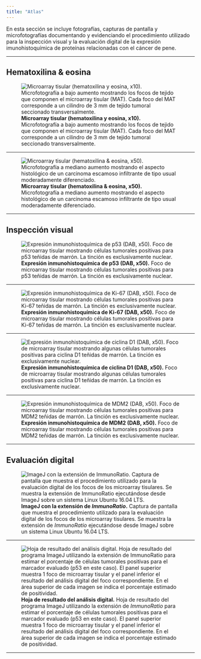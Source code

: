 ```yaml
---
title: "Atlas"
---
```


En esta sección se incluye fotografías, capturas de pantalla y microfotografías documentando y evidenciando el procedimiento utilizado para la inspección visual y la evaluación digital de la expresión imunohistoquímica de proteínas relacionadas con el cáncer de pene.

***

## Hematoxilina & eosina

![**Microarray tisular (hematoxilina y eosina, x10).** Microfotografía a bajo aumento mostrando los focos de tejido que componen el microarray tisular (MAT). Cada foco del MAT corresponde a un cilindro de 3 mm de tejido tumoral seccionado transversalmente.](fig/tma.jpg)

***

![**Microarray tisular (hematoxilina & eosina, x50).** Microfotografía a mediano aumento mostrando el aspecto histológico de un carcinoma escamoso infiltrante de tipo usual moderadamente diferenciado.](fig/he.jpg)

***

## Inspección visual

![**Expresión inmunohistoquímica de p53 (DAB, x50).** Foco de microarray tisular mostrando células tumorales positivas para p53 teñidas de marrón. La tinción es exclusivamente nuclear.](fig/p53.jpg)

***

![**Expresión inmunohistoquímica de Ki-67 (DAB, x50).** Foco de microarray tisular mostrando células tumorales positivas para Ki-67 teñidas de marrón. La tinción es exclusivamente nuclear.](fig/ki67.jpg)

***

![**Expresión inmunohistoquímica de ciclina D1 (DAB, x50).** Foco de microarray tisular mostrando algunas células tumorales positivas para ciclina D1 teñidas de marrón. La tinción es exclusivamente nuclear.](fig/cycd1.jpg)

***

![**Expresión inmunohistoquímica de MDM2 (DAB, x50).** Foco de microarray tisular mostrando células tumorales positivas para MDM2 teñidas de marrón. La tinción es exclusivamente nuclear.](fig/mdm2.jpg)

***

## Evaluación digital
![**ImageJ con la extensión de _ImmunoRatio_.** Captura de pantalla que muestra el procedimiento utilizado para la evaluación digital de los focos de los microarray tisulares. Se muestra la extensión de _ImmunoRatio_ ejecutándose desde ImageJ sobre un sistema Linux Ubuntu 16.04 LTS.](fig/imagej.png)

***

![**Hoja de resultado del análisis digital.** Hoja de resultado del programa ImageJ utilizando la extensión de _ImmunoRatio_ para estimar el porcentaje de células tumorales positivas para el marcador evaluado (p53 en este caso). El panel superior muestra 1 foco de microarray tisular y el panel inferior el resultado del análisis digital del foco correspondiente. En el área superior de cada imagen se indica el porcentaje estimado de positividad.](fig/output.jpg)

***
